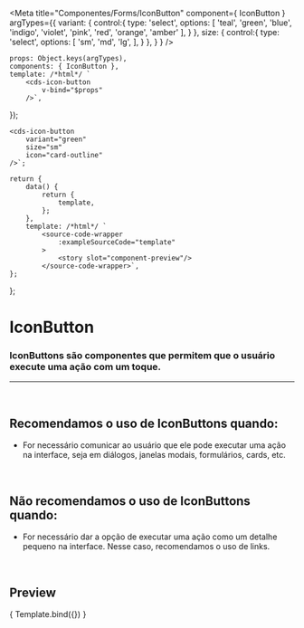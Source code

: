 
<Meta
	title="Componentes/Forms/IconButton"
	component={ IconButton }
	argTypes={{
		variant: {
			control:{
				type: 'select',
				options: [
					'teal',
					'green',
					'blue',
					'indigo',
					'violet',
					'pink',
					'red',
					'orange',
					'amber'
				],
			}
		},
		size: {
			control:{
				type: 'select',
				options: [
					'sm',
					'md',
					'lg',
				],
			}
		},
	}
}
/>

	props: Object.keys(argTypes),
	components: { IconButton },
	template: /*html*/ `
		<cds-icon-button
			v-bind="$props" 
		/>`,
});

	<cds-icon-button
		variant="green"
		size="sm"
		icon="card-outline"
	/>`;

	return {
		data() {
			return {
				template,
			};
		},
		template: /*html*/ `
			<source-code-wrapper
				:exampleSourceCode="template"
			>
				<story slot="component-preview"/>
			</source-code-wrapper>`,
	};
};

# IconButton

### IconButtons são componentes que permitem que o usuário execute uma ação com um toque.
---
<br />

## Recomendamos o uso de IconButtons quando:
- For necessário comunicar ao usuário que ele pode executar uma ação na interface,
seja em diálogos, janelas modais, formulários, cards, etc.


<br />

## Não recomendamos o uso de IconButtons quando:
- For necessário dar a opção de executar uma ação como um detalhe pequeno na interface.
Nesse caso, recomendamos o uso de links.

<br />

## Preview

<Canvas>
	<Story
		name="IconButton"
		decorators={[docsDecorator]}
		args={{
			variant: 'green',
			size: 'md',
			icon: 'card-outline',
		}}
	>
		{ Template.bind({}) }
	</Story>
</Canvas>

<ArgsTable story="IconButton" />
